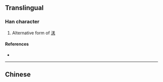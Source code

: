{{character info/new}}
{{also|㳾}}
==Translingual==

===Han character===
{{Han char|rn=85|rad=水|as=10|sn=13|four=|canj=ETUI|ids=⿰氵羗}}

# Alternative form of [[㳾]]

====References====
* {{Han ref|kx=0640.250|dkj=17970|hdz=31707.020|uh=6EAC|ud=28332}}

----

==Chinese==
{{zh-see|㳾|v}}
